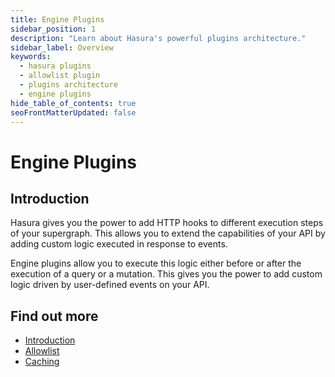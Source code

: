 ```yaml
---
title: Engine Plugins
sidebar_position: 1
description: "Learn about Hasura's powerful plugins architecture."
sidebar_label: Overview
keywords:
  - hasura plugins
  - allowlist plugin
  - plugins architecture
  - engine plugins
hide_table_of_contents: true
seoFrontMatterUpdated: false
---
```



# Engine Plugins

## Introduction

Hasura gives you the power to add HTTP hooks to different execution steps of your supergraph. This allows you to extend
the capabilities of your API by adding custom logic executed in response to events.

Engine plugins allow you to execute this logic either before or after the execution of a query or a mutation. This gives
you the power to add custom logic driven by user-defined events on your API.

## Find out more

- [Introduction](/plugins/introduction.mdx)
- [Allowlist](/plugins/allowlist.mdx)
- [Caching](/plugins/caching.mdx)
